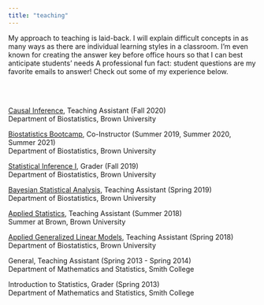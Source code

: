 ```yaml
---
title: "teaching"
---
```


<link rel="stylesheet" href="styles.css" type="text/css">
<style>
  .title{
    display: none;
  }
  body {
    padding: -5px 0px 0px 0px;
  }
}
</style>

My approach to teaching is laid-back. I will explain difficult concepts in as many ways as there are individual learning styles in a classroom. I'm even known for creating the answer key before office hours so that I can best anticipate students' needs A professional fun fact: student questions are my favorite emails to answer! Check out some of my experience below.

</br>
</br>

[Causal Inference](causalfa2020.html), Teaching Assistant (Fall 2020)  
Department of Biostatistics, Brown University

[Biostatistics Bootcamp](bootcampsu2019.html), Co-Instructor (Summer 2019, Summer 2020, Summer 2021)  
Department of Biostatistics, Brown University

[Statistical Inference I](inf1fa2019.html), Grader (Fall 2019)  
Department of Biostatistics, Brown University

[Bayesian Statistical Analysis](bayesiansp2019.html), Teaching Assistant (Spring 2019)  
Department of Biostatistics, Brown University

[Applied Statistics](summeratbrownsu2018.html), Teaching Assistant (Summer 2018)  
Summer at Brown, Brown University

[Applied Generalized Linear Models](appliedglmsp2018.html), Teaching Assistant (Spring 2018)
Department of Biostatistics, Brown University

General, Teaching Assistant (Spring 2013 - Spring 2014)  
Department of Mathematics and Statistics, Smith College

Introduction to Statistics, Grader (Spring 2013)  
Department of Mathematics and Statistics, Smith College
